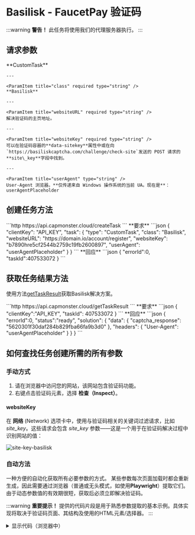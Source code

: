 ﻿---
sidebar_position: 14
sidebar_label: BasiliskTask
---


# Basilisk - FaucetPay 验证码

<PriceBlockWrap>
  <PriceBlock title="Basilisk" captchaId="faucetpay"/>
</PriceBlockWrap>

:::warning **警告！**
此任务将使用我们的代理服务器执行。
:::

## 请求参数
<TabItem value="proxyless" label="CustomTask (without proxy)" default className="bordered-panel">
    <ParamItem title="type" required type="string" />
    **CustomTask**

    ---

    <ParamItem title="class" required type="string" />
    **Basilisk**

    ---

    <ParamItem title="websiteURL" required type="string" />
    解决验证码的主页地址。

    ---

    <ParamItem title="websiteKey" required type="string" />
    可以在验证码容器的**data-sitekey**属性中或在向 `https://basiliskcaptcha.com/challenge/check-site`发送的 POST 请求的 **site\_key**字段中找到。

    ---

    <ParamItem title="userAgent" type="string" />
	User-Agent 浏览器。**仅传递来自 Windows 操作系统的当前 UA。现在是**： userAgentPlaceholder 

</TabItem>


## 创建任务方法
<TabItem value="proxyless" label="RecaptchaV2TaskProxyless (without proxy)" default className="method-panel">
	<MethodItem>
		```http
		https://api.capmonster.cloud/createTask
		```
	</MethodItem>
	<MethodDescription>
		**要求**
		```json
		{
		   "clientKey": "API_KEY",
		   "task": {
			   "type": "CustomTask",
			   "class": "Basilisk",
			   "websiteURL": "https://domain.io/account/register",
			   "websiteKey": "b7890hre5cf2544b2759c19fb2600897",
			   "userAgent": "userAgentPlaceholder"
		   }
		}
		```
		**回应**
		```json
		{
		  "errorId":0,
		  "taskId":407533072
		}
		```
	</MethodDescription>
</TabItem>


## 获取任务结果方法
使用方法[getTaskResult](../api/methods/get-task-result.md)获取Basilisk解决方案。

<TabItem value="proxyless" label="GeeTestTaskProxyless (without proxy)" default className="method-panel-full">
	<MethodItem>
		```http
		https://api.capmonster.cloud/getTaskResult
		```
	</MethodItem>
	<MethodDescription>
		**要求**
		```json
		{
		  "clientKey":"API_KEY",
		  "taskId": 407533072
		}
		```
		**回应**
		```json
		{
		   "errorId":0,
		   "status":"ready",
		   "solution": {
			  "data": {
				   "captcha_response": "5620301f30daf284b829fba66fa9b3d0"
			   },
			   "headers": {
				   "User-Agent": "userAgentPlaceholder"
			   }
		   }
		}
		```
	</MethodDescription>
</TabItem>

## 如何查找任务创建所需的所有参数

### 手动方式

1. 请在浏览器中访问您的网站，该网站包含验证码功能。
2. 右键点击验证码元素，选择 **检查（Inspect）**。

#### websiteKey

在 **网络** (Network) 选项卡中，使用与验证码相关的关键词过滤请求，比如 *site_key*。这些请求会包含 *site_key* 参数——这是一个用于在验证码解决过程中识别网站的值：

![site-key-basilisk](images\basilisk\site-key.png)

### 自动方法

一种方便的自动化获取所有必要参数的方式。
某些参数每次页面加载时都会重新生成，因此需要通过浏览器（普通或无头模式，如使用**Playwright**）提取它们。
由于动态参数值的有效期很短，获取后必须立即解决验证码。

:::warning **重要提示！**
提供的代码片段是用于熟悉参数提取的基本示例。具体实现将取决于验证码页面、其结构及使用的HTML元素/选择器。
:::

<Tabs className="full-width-tabs filled-tabs request-tabs">
  <TabItem value="js" label="JavaScript" default className="method-panel">
    <details>
      <summary>显示代码（浏览器中）</summary>
      ```js
      // 查找具有 data-sitekey 属性的元素
      const captchaElement = document.querySelector('[data-sitekey]');

      // 提取 sitekey 值
      if (captchaElement) {
        const siteKey = captchaElement.getAttribute('data-sitekey');
        console.log('找到 site-key:', siteKey);
      } else {
        console.log('未找到 site-key');
      }
      ```
    </details>

    <details>
      <summary>显示代码（Node.js）</summary>
      ```js
      import { chromium } from 'playwright';

      async function extractSiteKey() {
        const browser = await chromium.launch({ headless: true });
        const page = await browser.newPage();

        const url = 'https://example.com';
        await page.goto(url);

        // 查找具有 data-sitekey 属性的元素
        const captchaElement = await page.$('[data-sitekey]');

        // 提取 sitekey 值
        if (captchaElement) {
          const siteKey = await captchaElement.getAttribute('data-sitekey');
          console.log('找到 site-key:', siteKey);
        } else {
          console.log('未找到 site-key');
        }

        await browser.close();
      }

      extractSiteKey();
      ```
    </details>
  </TabItem>

  <TabItem value="python" label="Python" className="method-panel">
    <details>
      <summary>显示代码</summary>
      ```python
      import asyncio
      from playwright.async_api import async_playwright

      async def main():
          async with async_playwright() as p:
              browser = await p.chromium.launch(headless=False)
              page = await browser.new_page()

              url = 'https://example.com/captcha-page'
              await page.goto(url)

              # 查找具有 data-sitekey 属性的元素
              captcha_element = await page.query_selector('[data-sitekey]')

              # 如果找到元素则提取 sitekey 值
              if captcha_element:
                  site_key = await captcha_element.get_attribute('data-sitekey')
                  print('找到 site-key:', site_key)
              else:
                  print('未找到 site-key')

              await browser.close()

      asyncio.run(main())
      ```
    </details>
  </TabItem>

  <TabItem value="csharp" label="C#" className="method-panel">
    <details>
      <summary>显示代码</summary>
      ```csharp
      using System;
      using System.Threading.Tasks;
      using Microsoft.Playwright;

      class Program
      {
          static async Task Main(string[] args)
          {
              string url = "https://example.com/captcha-page";

              using var playwright = await Playwright.CreateAsync();
              var browser = await playwright.Chromium.LaunchAsync(new BrowserTypeLaunchOptions { 
              Headless = false });
              var page = await browser.NewPageAsync();

              await page.GotoAsync(url);

              // 查找具有 data-sitekey 属性的元素
              var captchaElement = await page.QuerySelectorAsync("[data-sitekey]");

              // 如果找到元素则提取 sitekey 值
              if (captchaElement != null)
              {
                  var siteKey = await captchaElement.GetAttributeAsync("data-sitekey");
                  Console.WriteLine("找到 site-key: " + siteKey);
              }
              else
              {
                  Console.WriteLine("未找到 site-key");
              }

              await browser.CloseAsync();
          }
      }
      ```
    </details>
  </TabItem>
</Tabs>

## 使用 SDK 库

<Tabs className="full-width-tabs filled-tabs request-tabs" groupId="captcha-type">

  <TabItem value="js" label="JavaScript" default className="method-panel">

  ```js
  // https://github.com/ZennoLab/capmonstercloud-client-js

  import { CapMonsterCloudClientFactory, ClientOptions, BasiliskRequest } from '@zennolab_com/capmonstercloud-client';

  document.addEventListener('DOMContentLoaded', async () => {
    const cmcClient = CapMonsterCloudClientFactory.Create(
      new ClientOptions({ clientKey: '<你的 capmonster.cloud API key>' })
    );

    console.log(await cmcClient.getBalance());

    // 不使用代理选项
    const basiliskRequest = new BasiliskRequest({
      websiteURL: 'https://example.com', // 带验证码的页面 URL
      websiteKey: 'websiteKey',          // 替换为正确的值
    });

    // 使用代理选项
    /*
    const basiliskRequest = new BasiliskRequest({
      websiteURL: 'https://example.com', 
      websiteKey: 'websiteKey',          
      proxyAddress: '8.8.8.8',
      proxyPort: 8080,
      proxyLogin: 'proxyLoginHere',
      proxyPassword: 'proxyPasswordHere',
    });
    */

    console.log(await cmcClient.Solve(basiliskRequest));
  });
````

  </TabItem>

  <TabItem value="python" label="Python" className="method-panel">

```python
# https://github.com/ZennoLab/capmonstercloud-client-python

import asyncio
from capmonstercloudclient import CapMonsterClient, ClientOptions
from capmonstercloudclient.requests import BasiliskCustomTaskRequest

# 你的 CapMonster Cloud API key
client_options = ClientOptions(api_key="your_api_key")  # 你的 CapMonster Cloud API key
cap_monster_client = CapMonsterClient(options=client_options)

# 不使用代理选项
basilisk_request = BasiliskCustomTaskRequest(
    websiteUrl="https://example.com",                  # 带验证码的页面 URL
    websiteKey="b3760bfe5cf4254b2759c19fg2698og"       # 替换为正确的值
)

# 使用代理选项
# 取消注释下面的代码块并填写代理数据
# basilisk_request = BasiliskCustomTaskRequest(
#     websiteUrl="https://example.com",                
#     websiteKey="b3760bfe5cf4254b2759c19fg2698og",     
#     proxyType="http",           
#     proxyAddress="127.0.0.1",   
#     proxyPort=8080,             
#     proxyLogin="username",      
#     proxyPassword="password"    
# )

async def solve_captcha():
    return await cap_monster_client.solve_captcha(basilisk_request)

responses = asyncio.run(solve_captcha())
print(responses)
```

  </TabItem>

  <TabItem value="csharp" label="C#" className="method-panel">

```csharp
// https://github.com/ZennoLab/capmonstercloud-client-dotnet

using System;
using System.Threading.Tasks;
using Zennolab.CapMonsterCloud;
using Zennolab.CapMonsterCloud.Requests;

class Program
{
    static async Task Main(string[] args)
    {
        // 你的 CapMonster Cloud API key
        var clientOptions = new ClientOptions
        {
            ClientKey = "your_api_key" // 你的 CapMonster Cloud API key
        };

        var cmCloudClient = CapMonsterCloudClientFactory.Create(clientOptions);

        // 不使用代理选项
        var basiliskRequest = new BasiliskCustomTaskRequest
        {
            WebsiteUrl = "https://example.com",                 // 带验证码的页面 URL
            WebsiteKey = "b3760bfe5cf4254b2759c19fg2698og"      // 替换为正确的值
        };

        // 使用代理选项
        // 取消注释下面的代码块并填写代理数据
        /*
        var basiliskRequest = new BasiliskCustomTaskRequest
        {
            WebsiteUrl = "https://example.com",                         
            WebsiteKey = "b3760bfe5cf4254b2759c19fg2698og",     
            Proxy = new ProxyContainer(
                "8.8.8.8",            
                8080,                 
                ProxyType.Http,       
                "proxyLoginHere",     
                "proxyPasswordHere"   
            )
        };
        */

        var basiliskResult = await cmCloudClient.SolveAsync(basiliskRequest);

        Console.WriteLine("验证码解决数据: " + string.Join(", ", basiliskResult.Solution.Data));
        Console.WriteLine("验证码解决头信息: " + string.Join(", ", basiliskResult.Solution.Headers));
    }
}
```

  </TabItem>

</Tabs>
